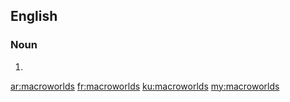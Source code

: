 ==English==

===Noun===
{{head|en}}

# {{plural of|macroworld}}

[[ar:macroworlds]]
[[fr:macroworlds]]
[[ku:macroworlds]]
[[my:macroworlds]]
